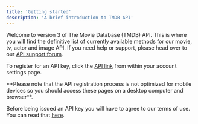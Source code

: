 ```yaml
---
title: 'Getting started'
description: 'A brief introduction to TMDB API'
---
```


Welcome to version 3 of The Movie Database (TMDB) API. This is where you will find the definitive list of currently available methods for our movie, tv, actor and image API. If you need help or support, please head over to our [API support forum](https://www.themoviedb.org/talk/category/5047958519c29526b50017d6).

To register for an API key, click the [API link](https://www.themoviedb.org/settings/api) from within your account settings page.

<Info>
   **Please note that the API registration process is not optimized for mobile devices so you should access these pages on a desktop computer and browser**.
</Info>

Before being issued an API key you will have to agree to our terms of use. You can read that [here](https://www.themoviedb.org/documentation/api/terms-of-use).


